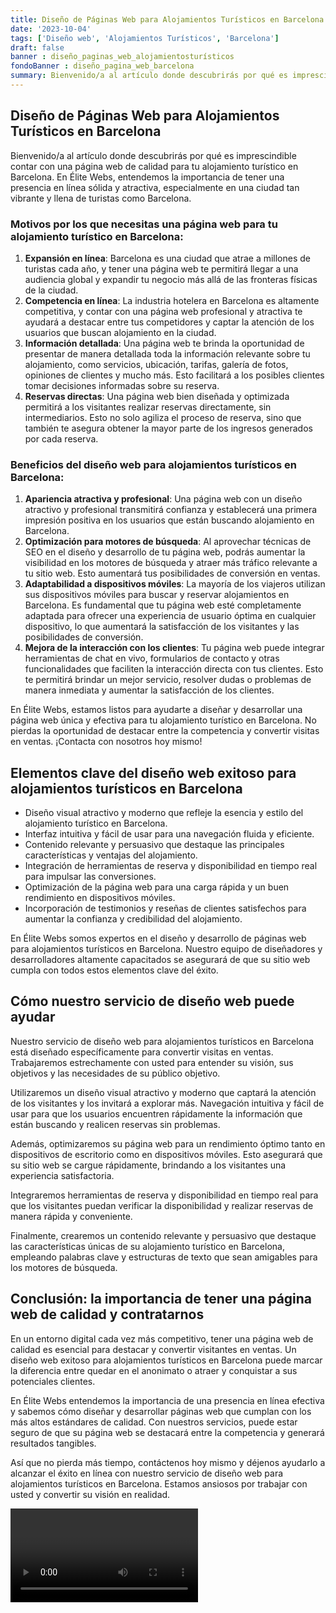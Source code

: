 ```yaml
---
title: Diseño de Páginas Web para Alojamientos Turísticos en Barcelona
date: '2023-10-04'
tags: ['Diseño web', 'Alojamientos Turísticos', 'Barcelona']
draft: false
banner : diseño_paginas_web_alojamientosturísticos
fondoBanner : diseño_pagina_web_barcelona
summary: Bienvenido/a al artículo donde descubrirás por qué es imprescindible contar con una página web de calidad para tu alojamiento turístico en Barcelona. En Élite Webs, entendemos la importancia de tener una presencia en línea sólida y atractiva, especialmente en una ciudad tan vibrante y llena de turistas como Barcelona.
---
```


## Diseño de Páginas Web para Alojamientos Turísticos en Barcelona

Bienvenido/a al artículo donde descubrirás por qué es imprescindible contar con una página web de calidad para tu alojamiento turístico en Barcelona. En Élite Webs, entendemos la importancia de tener una presencia en línea sólida y atractiva, especialmente en una ciudad tan vibrante y llena de turistas como Barcelona.

### Motivos por los que necesitas una página web para tu alojamiento turístico en Barcelona:

1. **Expansión en línea**: Barcelona es una ciudad que atrae a millones de turistas cada año, y tener una página web te permitirá llegar a una audiencia global y expandir tu negocio más allá de las fronteras físicas de la ciudad. 
2. **Competencia en línea**: La industria hotelera en Barcelona es altamente competitiva, y contar con una página web profesional y atractiva te ayudará a destacar entre tus competidores y captar la atención de los usuarios que buscan alojamiento en la ciudad.
3. **Información detallada**: Una página web te brinda la oportunidad de presentar de manera detallada toda la información relevante sobre tu alojamiento, como servicios, ubicación, tarifas, galería de fotos, opiniones de clientes y mucho más. Esto facilitará a los posibles clientes tomar decisiones informadas sobre su reserva.
4. **Reservas directas**: Una página web bien diseñada y optimizada permitirá a los visitantes realizar reservas directamente, sin intermediarios. Esto no solo agiliza el proceso de reserva, sino que también te asegura obtener la mayor parte de los ingresos generados por cada reserva.

### Beneficios del diseño web para alojamientos turísticos en Barcelona:

1. **Apariencia atractiva y profesional**: Una página web con un diseño atractivo y profesional transmitirá confianza y establecerá una primera impresión positiva en los usuarios que están buscando alojamiento en Barcelona. 
2. **Optimización para motores de búsqueda**: Al aprovechar técnicas de SEO en el diseño y desarrollo de tu página web, podrás aumentar la visibilidad en los motores de búsqueda y atraer más tráfico relevante a tu sitio web. Esto aumentará tus posibilidades de conversión en ventas.
3. **Adaptabilidad a dispositivos móviles**: La mayoría de los viajeros utilizan sus dispositivos móviles para buscar y reservar alojamientos en Barcelona. Es fundamental que tu página web esté completamente adaptada para ofrecer una experiencia de usuario óptima en cualquier dispositivo, lo que aumentará la satisfacción de los visitantes y las posibilidades de conversión.
4. **Mejora de la interacción con los clientes**: Tu página web puede integrar herramientas de chat en vivo, formularios de contacto y otras funcionalidades que faciliten la interacción directa con tus clientes. Esto te permitirá brindar un mejor servicio, resolver dudas o problemas de manera inmediata y aumentar la satisfacción de los clientes.

En Élite Webs, estamos listos para ayudarte a diseñar y desarrollar una página web única y efectiva para tu alojamiento turístico en Barcelona. No pierdas la oportunidad de destacar entre la competencia y convertir visitas en ventas. ¡Contacta con nosotros hoy mismo!

<GifSeo />

<Cta />

## Elementos clave del diseño web exitoso para alojamientos turísticos en Barcelona

- Diseño visual atractivo y moderno que refleje la esencia y estilo del alojamiento turístico en Barcelona.
- Interfaz intuitiva y fácil de usar para una navegación fluida y eficiente.
- Contenido relevante y persuasivo que destaque las principales características y ventajas del alojamiento.
- Integración de herramientas de reserva y disponibilidad en tiempo real para impulsar las conversiones.
- Optimización de la página web para una carga rápida y un buen rendimiento en dispositivos móviles.
- Incorporación de testimonios y reseñas de clientes satisfechos para aumentar la confianza y credibilidad del alojamiento.

En Élite Webs somos expertos en el diseño y desarrollo de páginas web para alojamientos turísticos en Barcelona. Nuestro equipo de diseñadores y desarrolladores altamente capacitados se asegurará de que su sitio web cumpla con todos estos elementos clave del éxito.

## Cómo nuestro servicio de diseño web puede ayudar

Nuestro servicio de diseño web para alojamientos turísticos en Barcelona está diseñado específicamente para convertir visitas en ventas. Trabajaremos estrechamente con usted para entender su visión, sus objetivos y las necesidades de su público objetivo.

Utilizaremos un diseño visual atractivo y moderno que captará la atención de los visitantes y los invitará a explorar más. Navegación intuitiva y fácil de usar para que los usuarios encuentren rápidamente la información que están buscando y realicen reservas sin problemas.

Además, optimizaremos su página web para un rendimiento óptimo tanto en dispositivos de escritorio como en dispositivos móviles. Esto asegurará que su sitio web se cargue rápidamente, brindando a los visitantes una experiencia satisfactoria.

Integraremos herramientas de reserva y disponibilidad en tiempo real para que los visitantes puedan verificar la disponibilidad y realizar reservas de manera rápida y conveniente.

Finalmente, crearemos un contenido relevante y persuasivo que destaque las características únicas de su alojamiento turístico en Barcelona, ​​empleando palabras clave y estructuras de texto que sean amigables para los motores de búsqueda.

## Conclusión: la importancia de tener una página web de calidad y contratarnos

En un entorno digital cada vez más competitivo, tener una página web de calidad es esencial para destacar y convertir visitantes en ventas. Un diseño web exitoso para alojamientos turísticos en Barcelona puede marcar la diferencia entre quedar en el anonimato o atraer y conquistar a sus potenciales clientes.

En Élite Webs entendemos la importancia de una presencia en línea efectiva y sabemos cómo diseñar y desarrollar páginas web que cumplan con los más altos estándares de calidad. Con nuestros servicios, puede estar seguro de que su página web se destacará entre la competencia y generará resultados tangibles.

Así que no pierda más tiempo, contáctenos hoy mismo y déjenos ayudarlo a alcanzar el éxito en línea con nuestro servicio de diseño web para alojamientos turísticos en Barcelona. Estamos ansiosos por trabajar con usted y convertir su visión en realidad.

<Video />

<CtaBot job='Alojamientos Turísticos' city='Barcelona'/>

<Gmaps query='Barcelona+españa+maps' />